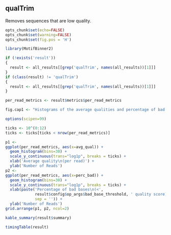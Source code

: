 ## qualTrim

Removes sequences that are low quality.

```r
opts_chunk$set(echo=FALSE)
opts_chunk$set(warning=FALSE)
opts_chunk$set(fig.pos = 'H')

library(MotifBinner2)

if (!exists('result'))
{
  result <- all_results[[grep('qualTrim', names(all_results))[1]]]
}
if (class(result) != 'qualTrim')
{
  result <- all_results[[grep('qualTrim', names(all_results))[1]]]
}
```

```r
per_read_metrics <- result$metrics$per_read_metrics

fig.cap1 <- "Histograms of the average qualities and percentage of bad bases in the reads"
```

```r
options(scipen=99)

ticks <- 10^(0:12)
ticks <- ticks[ticks < nrow(per_read_metrics)]

p1 <- 
ggplot(per_read_metrics, aes(x=avg_qual)) + 
  geom_histogram(bins=30) +
  scale_y_continuous(trans="log1p", breaks = ticks) +
  xlab('Average quality\n(per read)') +
  ylab('Number of Reads')
p2 <- 
ggplot(per_read_metrics, aes(x=perc_bad)) + 
  geom_histogram(bins=30) +
  scale_y_continuous(trans="log1p", breaks = ticks) +
  xlab(paste('Percentage of bad bases\n(<',
             result$config$op_args$bad_base_threshold, ' quality score)',
             sep = '')) +
  ylab('Number of Reads')
grid.arrange(p1, p2, ncol=2)
```

```r
kable_summary(result$summary)

timingTable(result)
```

